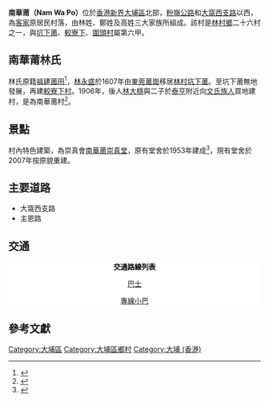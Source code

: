 {{expand|time=2015-06-08T07:12:14+00:00}}
{{location map|Hong Kong|coordinates={{coord|22.475733|N|114.151788|E}}|label=南華莆|caption=南華莆在香港的位置}}
'''南華莆（Nam Wa Po）'''位於[[香港|香港]][[新界|新界]][[大埔區|大埔區]]北部，[[粉嶺公路|粉嶺公路]]和[[大窩西支路|大窩西支路]]以西，為[[客家|客家]]原居民村落，由林姓、鄭姓及高姓三大家族所組成。該村是[[林村|林村鄉]]二十六村之一，與[[坑下莆|坑下莆]]、[[較寮下|較寮下]]、[[圍頭村|圍頭村]]屬第六甲。

== 南華莆林氏 ==

林氏原籍[[福建|福建]][[莆田|莆田]]<ref>{{Cite web |url=http://www.phr2012.com/wenxue/sanwen/190.html |title=香港明朝客家村(坑下莆)祖先来自福建漳州平和县 |accessdate=2015-06-08 |archive-date=2015-09-24 |archive-url=https://web.archive.org/web/20150924072707/http://www.phr2012.com/wenxue/sanwen/190.html |dead-url=yes }}</ref>，[[林永盛|林永盛]]於1607年由[[東莞|東莞]][[莆崗|莆崗]]移居[[林村|林村]][[坑下莆村|坑下莆]]。至坑下莆無地發展，再建[[較寮下村|較寮下村]]。1906年，後人[[林大穩|林大穩]]與二子於[[泰亨|泰亨]]附近向[[香港新界文氏|文氏族人]]買地建村，是為南華莆村<ref>{{cite web|url=http://www.somanhing.com/gotowalk/dist/taipo/lamchuen/lam.pdf|title=林氏宗祠|accessdate=2015-06-08|archive-date=2014-12-15|archive-url=https://web.archive.org/web/20141215235116/http://www.somanhing.com/gotowalk/dist/taipo/lamchuen/lam.pdf|dead-url=no}}</ref>。

== 景點 ==
村內特色建築，為崇真會[[南華莆崇真堂|南華莆崇真堂]]，原有堂舍於1953年建成<ref>{{Cite web |url=http://www.oocities.org/hk/tphistory/history_church02.htm |title=大埔今昔 南華莆崇真堂 |access-date=2015-06-08 |archive-date=2020-02-02 |archive-url=https://web.archive.org/web/20200202173738/http://www.oocities.org/hk/tphistory/history_church02.htm |dead-url=no }}</ref>，現有堂舍於2007年按原貌重建。

== 主要道路 ==
*大窩西支路
*主恩路

== 交通 ==
<div class="NavFrame collapsed" style="color: black; background-color: #FFFFFF; margin: 0 auto; padding: 0 10px; text-align:center;"><div class="NavHead" style="background-color: #FFFFFF; margin: 0 auto; padding: 0 10px; font-weight:bold;">交通路線列表</div><div class="NavContent" style="background-color: #FFFFFF; margin: 0 auto; padding: 0 10px;">
;[[香港巴士|巴士]]
{{九龍新界巴士簡單列表|73|73A|74C|74D|271P|273C|N73}}
{{過海隧道巴士簡單列表|373|N373}}
;[[香港小巴|專線小巴]]
{{新界專線小巴簡單列表|25A|25B|502}}
</div></div>

== 參考文獻 ==
{{reflist}}

[[Category:大埔區|Category:大埔區]]
[[Category:大埔區鄉村|Category:大埔區鄉村]]
[[Category:大埔_(香港)|Category:大埔 (香港)]]